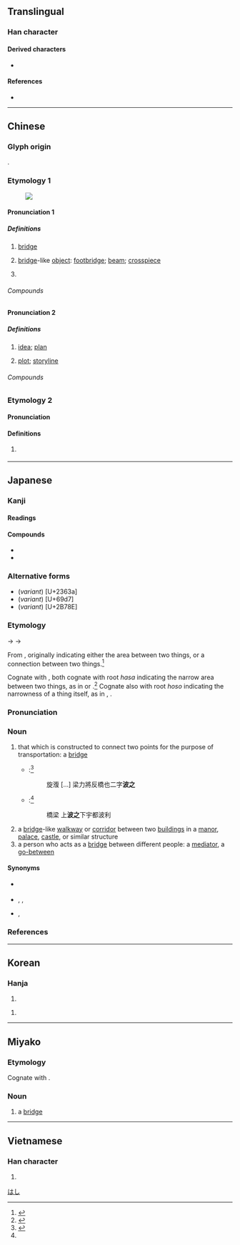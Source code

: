 {{also|桥}}
{{character info}}
==Translingual==

===Han character===
{{Han char|rn=75|rad=木|as=12|sn=16|four=42927|canj=DHKB|ids=⿰木喬}}

====Derived characters====
* {{l|mul|[[𡳯]], [[𧂼]]}}

====References====
* {{Han ref|kx=0553.010|dkj=15526|dj=0941.170|hdz=21292.090|uh=6A4B|ud=27211|bh=BEF4|bd=48884}}

----

==Chinese==

===Glyph origin===
{{Han etym}}
{{Han compound|木|喬|ls=psc|t1=wood|c1=s|c2=p}}.

===Etymology 1===
{{zh-forms|s=桥|alt=槗,𫞎,𫞏}}
{{zh-wp|zh:橋 (消歧義)|lzh|yue:橋 (搞清楚)|gan|nan|wuu:桥}}
[[File:Nanjing Yangtze River Bridge 2.jpg|thumb|{{lang|zh|橋}}]]

====Pronunciation 1====
{{zh-pron
|m=qiáo
|m-s=qiao2
|dg=чё1
|c=kiu4
|c-t=kiau3
|g=qieu2
|h=pfs=khièu;gd=kiau2
|j=qiau1
|mb=giâu
|md=giò
|mn=ml,jj,zp,tw:kiô/ml,jj,zp,tw:kiâu
|mn_note=kiô - vernacular; kiâu - literary
|mn-t=giê5/gio5
|mn-t_note=giê5 - Chaozhou, Chenghai; gio5 - Shantou, Chaoyang, Jieyang, Raoping, Pontianak
|w=3jjiau
|x=jiau2
|mc=y
|oc=y
|ma=y
|cat=n,pn
}}

=====Definitions=====
{{zh-hanzi}}

# {{lb|zh|countable}} [[bridge]] {{gloss|over a river}} {{zh-mw|m:座|c:條}}
#: {{zh-x|橋樑|bridge}}
#: {{zh-x|廊橋|covered '''bridge'''}}
# {{lb|zh|countable}} [[bridge]]-like [[object]]: [[footbridge]]; [[beam]]; [[crosspiece]]
# {{surname|zh}}

======Compounds======
{{zh-der|二十四橋|便橋|修橋補路|倍力橋|劍橋|吊橋|土橋|圯橋|圯橋進履|天橋|天然橋|奈何橋|寶帶橋|平橋|廣德從橋|弔橋|引橋|拉線搭橋|拱橋|搭橋|斷橋|星橋|朱雀橋|板橋|梯橋|棧橋|楓橋|橋劇|橋堍|橋墩|橋孔|橋山|橋梁|橋梓|橋洞|橋津|橋牌|橋腦|橋藝|橋頭|橋段|橋頭堡|正橋|水渰藍橋|法橋|洛陽橋|浮棧橋|浮橋|灞橋|烏鵲成橋|烏鵲橋|爐橋|牙橋|牽線搭橋|獨木橋|盧溝橋|石橋|秦橋|空橋|立馬蓋橋|立馬造橋|筧橋|紅橋|索橋|緪橋|繩橋|羅鍋橋|腦橋|艦橋|草橋店|藍橋|藍橋會|虹橋|蜜月橋牌|西泠橋|西濱大橋|跳橋|過橋|過橋抽板|過橋拆橋|過橋費|過河拆橋|鐵橋|門橋|陳橋|陳橋兵變|陸橋|鞭石成橋|飛橋|高架橋|鵲橋|鹽橋|大橋|羅家橋|錢橋|官埠橋|龍橋|肖橋|邱橋|站橋|王家橋|鴨堰橋|徐橋|汪橋|橋市|高橋|碾橋|萬橋|石橋驛|雙橋|東橋|馬橋|竹林橋|王大橋|橋邊|積玉橋|大公橋|萬壽橋|上陳橋|下陳橋|楊林橋|古橋溝|裴家橋|躍進橋|八字橋|余家橋|道橋|白橋|橋兜|張橋|嚴橋|楓橋夜泊|金家橋|造橋|趙李橋|清水橋|惠斯登電橋}}

====Pronunciation 2====
{{zh-pron
|c=kiu4-2
|cat=n
}}

=====Definitions=====
{{zh-hanzi}}

# {{lb|zh|countable|Cantonese}} [[idea]]; [[plan]] {{zh-mw|c:條}}
# {{lb|zh|countable|Cantonese}} [[plot]]; [[storyline]] {{zh-mw|c:條}}

======Compounds======
{{zh-der|抄橋|度橋|屎橋|死橋|扭橋}}

===Etymology 2===
{{zh-forms|s=桥}}

====Pronunciation====
{{zh-pron
|c=kiu2
|cat=a
}}

====Definitions====
{{zh-hanzi}}

# {{lb|zh|Cantonese}} {{zh-alt-form|巧|tr=kiu2|coincidental}}

{{zh-cat|Beginning|Bridges}}

----

==Japanese==
{{wp|lang=ja}}

===Kanji===
{{ja-kanji|grade=3|rs=木12}}

====Readings====
{{ja-readings
|goon=ぎょう<げう
|kanon=きょう<けう
|kun=はし-
|nanori=ばせ
}}

====Compounds====
{{der-top|Compounds}}
* {{ja-r|鉄橋|てっきょう}}
* {{ja-r|高橋|たかはし}}
{{der-bottom}}

===Alternative forms===
* (''variant'') {{ja-l|𣘺}} [U+2363a]
* (''variant'') {{ja-l|槗}} [U+69d7]
* (''variant'') {{ja-l|𫞎}} [U+2B78E]

===Etymology===
{{ja-kanjitab|はし|yomi=k}}
{{IPAchar|/pasi/}} → {{IPAchar|/ɸasi/}} → {{IPAchar|/hasi/}}

From {{inh|ja|ojp|-|sort=はし}}, originally indicating either the area between two things, or a connection between two things.<ref name="KDJ">{{R:Kokugo Dai Jiten}}</ref>

Cognate with {{m|ja|階|tr=hashi||stairs from a garden up to the house}}, both cognate with root ''hasa'' indicating the narrow area between two things, as in {{m|ja|狭間|pos=classical ''hasama'', modern ''hazama'', “narrow gap between two things”}} or {{m|ja|挟む|tr=hasamu||to put between two things that are close together, to squeeze between two things}}.<ref name="KDJ">{{R:Kokugo Dai Jiten}}</ref> Cognate also with root ''hoso'' indicating the narrowness of a thing itself, as in {{m|ja|細い|tr=hosoi||narrow, slender}}, {{m|ja|細める|tr=hosomeru||to narrow something, to make something narrow}}.

===Pronunciation===
{{ja-pron|y=k|はし|acc=o|acc_ref=NHK,DJR,SMK5}}

===Noun===
{{ja-noun|はし}}

# that which is constructed to connect two points for the purpose of transportation: a [[bridge]]
#* {{RQ:Shin'yaku Kegonkyō Ongi Shiki|16}}:<ref name="SKOS">{{Shin'yaku Kegonkyō Ongi Shiki}}</ref>
#*: 旋澓 [...] 梁力將反橋也二字'''波之'''
#* {{RQ:Shin'yaku Kegonkyō Ongi Shiki|43}}:<ref name="SKOS"/>
#*: 橋梁 上'''波之'''下宇都波利
# a [[bridge]]-like [[walkway]] or [[corridor]] between two [[building]]s in a [[manor]], [[palace]], [[castle]], or similar structure
# a person who acts as a [[bridge]] between different people: a [[mediator]], a [[go-between]]

====Synonyms====
* {{sense|bridge for traffic}} {{ja-r|橋梁|きょうりょう}}
* {{sense|corridor}} {{ja-r|渡り廊下|わたりろうか}}, {{ja-r|渡殿|わたどの}}, {{ja-r|長橋|ながはし}}
* {{sense|mediator}} {{ja-r|仲%立ち|なか%だち}}, {{ja-r|仲介|ちゅうかい}}

===References===
<references/>

[[Category:ja:Bridges|はし]]

----

==Korean==

===Hanja===
{{ko-hanja|다리|교}}

# {{hanja form of|교|[[bridge]]}}

{{ko-hanja|빠르다|빠를|고}}

# {{rfdef|ko|sort=木12}}

----

==Miyako==

===Etymology===
Cognate with {{cog|ja|橋|tr=hashi}}.

===Noun===
{{head|mvi|noun|hiragana|ぱｽ|romaji|pas}}

# a [[bridge]]

----

==Vietnamese==

===Han character===
{{vi-readings|reading=kiều, cầu, kéo, kèo|rs=木12}}

# {{rfdef|vi|sort=木12}}